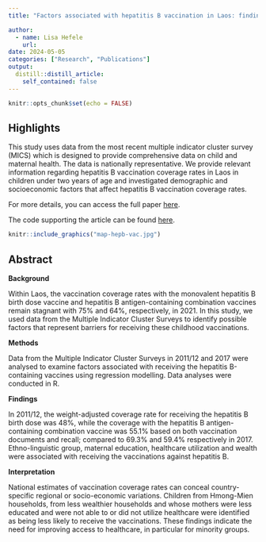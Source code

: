 ```yaml
---
title: "Factors associated with hepatitis B vaccination in Laos: findings from the multiple indicator cluster surveys in 2011/12 and 2017"

author:
  - name: Lisa Hefele
    url: 
date: 2024-05-05
categories: ["Research", "Publications"]
output:
  distill::distill_article:
    self_contained: false
---
```



```r
knitr::opts_chunk$set(echo = FALSE)
```



## Highlights

This study uses data from the most recent multiple indicator cluster survey (MICS) which is designed to provide comprehensive data on child and maternal health. The data is nationally representative. We provide relevant information regarding hepatitis B vaccination coverage rates in Laos in children under two years of age and investigated demographic and socioeconomic factors that affect hepatitis B vaccination coverage rates.

For more details, you can access the full paper [here](https://www.sciencedirect.com/science/article/pii/S2666606524000531).

The code supporting the article can be found [here](https://github.com/lhefele/lao-h-076_mics-hepB_public).


```r

knitr::include_graphics("map-hepb-vac.jpg")
```


## Abstract


**Background**

Within Laos, the vaccination coverage rates with the monovalent hepatitis B birth dose vaccine and hepatitis B antigen-containing combination vaccines remain stagnant with 75% and 64%, respectively, in 2021. In this study, we used data from the Multiple Indicator Cluster Surveys to identify possible factors that represent barriers for receiving these childhood vaccinations.


**Methods**

Data from the Multiple Indicator Cluster Surveys in 2011/12 and 2017 were analysed to examine factors associated with receiving the hepatitis B-containing vaccines using regression modelling. Data analyses were conducted in R.


**Findings**

In 2011/12, the weight-adjusted coverage rate for receiving the hepatitis B birth dose was 48%, while the coverage with the hepatitis B antigen-containing combination vaccine was 55.1% based on both vaccination documents and recall; compared to 69.3% and 59.4% respectively in 2017. Ethno-linguistic group, maternal education, healthcare utilization and wealth were associated with receiving the vaccinations against hepatitis B.


**Interpretation**

National estimates of vaccination coverage rates can conceal country-specific regional or socio-economic variations. Children from Hmong-Mien households, from less wealthier households and whose mothers were less educated and were not able to or did not utilize healthcare were identified as being less likely to receive the vaccinations. These findings indicate the need for improving access to healthcare, in particular for minority groups.








